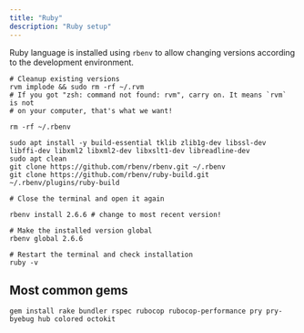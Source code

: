 ```yaml
---
title: "Ruby"
description: "Ruby setup"
---
```


Ruby language is installed using `rbenv` to allow changing versions according
to the development environment.

```
# Cleanup existing versions
rvm implode && sudo rm -rf ~/.rvm
# If you got "zsh: command not found: rvm", carry on. It means `rvm` is not
# on your computer, that's what we want!

rm -rf ~/.rbenv

sudo apt install -y build-essential tklib zlib1g-dev libssl-dev libffi-dev libxml2 libxml2-dev libxslt1-dev libreadline-dev
sudo apt clean
git clone https://github.com/rbenv/rbenv.git ~/.rbenv
git clone https://github.com/rbenv/ruby-build.git ~/.rbenv/plugins/ruby-build

# Close the terminal and open it again

rbenv install 2.6.6 # change to most recent version!

# Make the installed version global
rbenv global 2.6.6

# Restart the terminal and check installation
ruby -v
```

## Most common gems
```
gem install rake bundler rspec rubocop rubocop-performance pry pry-byebug hub colored octokit
```
